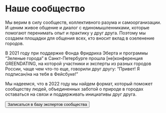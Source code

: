 # Наше сообщество

Мы верим в силу сообществ, коллективного разума и самоорганизации. И ценим живое общение и диалог с единомышленниками, которые помогают перенимать опыт и практику у друг друга. Поэтому мы создаем площадки для общения всех, кто вносит вклад в озеленение городов.

В 2021 году при поддержке Фонда Фридриха Эберта и программы “Зеленые города” в Санкт-Петербурге прошла [не]конференция GREENDATING, на которой участники и эксперты из разных городов России, чаще чем что-то еще, говорили друг другу: “Привет! Я подписан/на на тебя в Фейсбуке!”

Мы надеемся, что в 2022 году мы найдем формат, который поможет сообществу людей, объединенных заботой о природе в городах оставаться на связи и поддерживать инициативы друг друга.

<Buttons>
    <Button
        component='a'
        variant='outline'
        href='https://forms.gle/Hca8mAZx6xKkkMyVA'
        target="_blank"
    >
        Записаться в базу экспертов сообщества
    </Button>
</Buttons>
